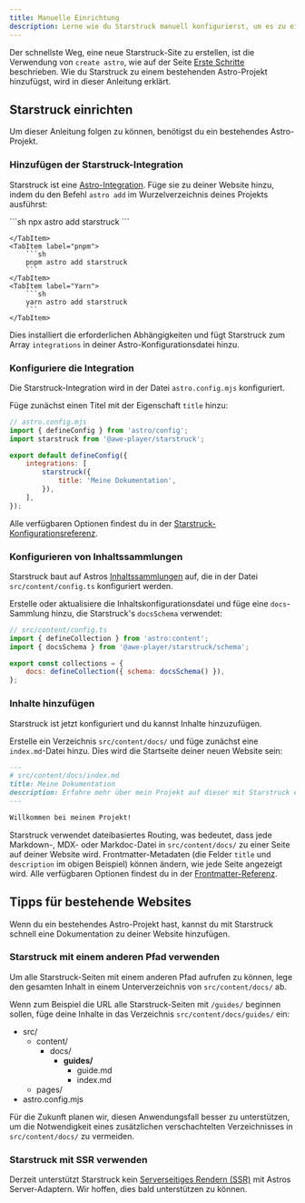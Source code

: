 ```yaml
---
title: Manuelle Einrichtung
description: Lerne wie du Starstruck manuell konfigurierst, um es zu einem bestehenden Astro-Projekt hinzuzufügen.
---
```



Der schnellste Weg, eine neue Starstruck-Site zu erstellen, ist die Verwendung von `create astro`, wie auf der Seite [Erste Schritte](/de/getting-started/#erstelle-ein-neues-projekt) beschrieben.
Wie du Starstruck zu einem bestehenden Astro-Projekt hinzufügst, wird in dieser Anleitung erklärt.

## Starstruck einrichten

Um dieser Anleitung folgen zu können, benötigst du ein bestehendes Astro-Projekt.

### Hinzufügen der Starstruck-Integration

Starstruck ist eine [Astro-Integration](https://docs.astro.build/de/guides/integrations-guide/). Füge sie zu deiner Website hinzu, indem du den Befehl `astro add` im Wurzelverzeichnis deines Projekts ausführst:

<Tabs>
    <TabItem label="npm">
        ```sh
        npx astro add starstruck
        ```

    </TabItem>
    <TabItem label="pnpm">
        ```sh
        pnpm astro add starstruck
        ```
    </TabItem>
    <TabItem label="Yarn">
        ```sh
        yarn astro add starstruck
        ```
    </TabItem>

</Tabs>

Dies installiert die erforderlichen Abhängigkeiten und fügt Starstruck zum Array `integrations` in deiner Astro-Konfigurationsdatei hinzu.

### Konfiguriere die Integration

Die Starstruck-Integration wird in der Datei `astro.config.mjs` konfiguriert.

Füge zunächst einen Titel mit der Eigenschaft `title` hinzu:

```js {7-9}
// astro.config.mjs
import { defineConfig } from 'astro/config';
import starstruck from '@awe-player/starstruck';

export default defineConfig({
	integrations: [
		starstruck({
			title: 'Meine Dokumentation',
		}),
	],
});
```

Alle verfügbaren Optionen findest du in der [Starstruck-Konfigurationsreferenz](/de/reference/configuration/).

### Konfigurieren von Inhaltssammlungen

Starstruck baut auf Astros [Inhaltssammlungen](https://docs.astro.build/de/guides/content-collections/) auf, die in der Datei `src/content/config.ts` konfiguriert werden.

Erstelle oder aktualisiere die Inhaltskonfigurationsdatei und füge eine `docs`-Sammlung hinzu, die Starstruck's `docsSchema` verwendet:

```js ins={3,6}
// src/content/config.ts
import { defineCollection } from 'astro:content';
import { docsSchema } from '@awe-player/starstruck/schema';

export const collections = {
	docs: defineCollection({ schema: docsSchema() }),
};
```

### Inhalte hinzufügen

Starstruck ist jetzt konfiguriert und du kannst Inhalte hinzuzufügen.

Erstelle ein Verzeichnis `src/content/docs/` und füge zunächst eine `index.md`-Datei hinzu.
Dies wird die Startseite deiner neuen Website sein:

```md
---
# src/content/docs/index.md
title: Meine Dokumentation
description: Erfahre mehr über mein Projekt auf dieser mit Starstruck erstellten Dokumentseite.
---

Willkommen bei meinem Projekt!
```

Starstruck verwendet dateibasiertes Routing, was bedeutet, dass jede Markdown-, MDX- oder Markdoc-Datei in `src/content/docs/` zu einer Seite auf deiner Website wird. Frontmatter-Metadaten (die Felder `title` und `description` im obigen Beispiel) können ändern, wie jede Seite angezeigt wird.
Alle verfügbaren Optionen findest du in der [Frontmatter-Referenz](/de/reference/frontmatter/).

## Tipps für bestehende Websites

Wenn du ein bestehendes Astro-Projekt hast, kannst du mit Starstruck schnell eine Dokumentation zu deiner Website hinzufügen.

### Starstruck mit einem anderen Pfad verwenden

Um alle Starstruck-Seiten mit einem anderen Pfad aufrufen zu können, lege den gesamten Inhalt in einem Unterverzeichnis von `src/content/docs/` ab.

Wenn zum Beispiel die URL alle Starstruck-Seiten mit `/guides/` beginnen sollen, füge deine Inhalte in das Verzeichnis `src/content/docs/guides/` ein:


<FileTree>

- src/
  - content/
    - docs/
      - **guides/**
        - guide.md
        - index.md
  - pages/
- astro.config.mjs

</FileTree>

Für die Zukunft planen wir, diesen Anwendungsfall besser zu unterstützen, um die Notwendigkeit eines zusätzlichen verschachtelten Verzeichnisses in `src/content/docs/` zu vermeiden.

### Starstruck mit SSR verwenden

Derzeit unterstützt Starstruck kein [Serverseitiges Rendern \(SSR\)](https://docs.astro.build/de/guides/server-side-rendering/) mit Astros Server-Adaptern. Wir hoffen, dies bald unterstützen zu können.
